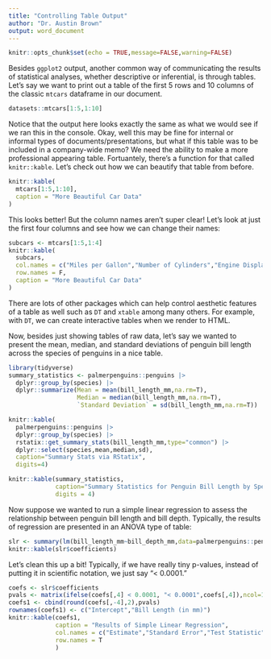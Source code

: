 ```yaml
---
title: "Controlling Table Output"
author: "Dr. Austin Brown"
output: word_document
---
```


```r
knitr::opts_chunk$set(echo = TRUE,message=FALSE,warning=FALSE)
```

Besides `ggplot2` output, another common way of communicating the results of statistical analyses, whether descriptive or inferential, is through tables. Let's say we want to print out a table of the first 5 rows and 10 columns of the classic `mtcars` dataframe in our document.

```r
datasets::mtcars[1:5,1:10]
```

Notice that the output here looks exactly the same as what we would see if we ran this in the console. Okay, well this may be fine for internal or informal types of documents/presentations, but what if this table was to be included in a company-wide memo? We need the ability to make a more professional appearing table. Fortuantely, there's a function for that called `knitr::kable`. Let's check out how we can beautify that table from before.

```r
knitr::kable(
  mtcars[1:5,1:10],
  caption = "More Beautiful Car Data"
)
```

This looks better! But the column names aren't super clear! Let's look at just the first four columns and see how we can change their names:

\clearpage

```r
subcars <- mtcars[1:5,1:4]
knitr::kable(
  subcars,
  col.names = c("Miles per Gallon","Number of Cylinders","Engine Displacement","Horsepower"),
  row.names = F,
  caption = "More Beautiful Car Data"
)
```

There are lots of other packages which can help control aesthetic features of a table as well such as `DT` and `xtable` among many others. For example, with `DT`, we can create interactive tables when we render to HTML.

\clearpage

Now, besides just showing tables of raw data, let's say we wanted to present the mean, median, and standard deviations of penguin bill length across the species of penguins in a nice table. 

```r
library(tidyverse)
summary_statistics <- palmerpenguins::penguins |>
  dplyr::group_by(species) |>
  dplyr::summarize(Mean = mean(bill_length_mm,na.rm=T),
                   Median = median(bill_length_mm,na.rm=T),
                   `Standard Deviation` = sd(bill_length_mm,na.rm=T))

knitr::kable(
  palmerpenguins::penguins |>
  dplyr::group_by(species) |>
  rstatix::get_summary_stats(bill_length_mm,type="common") |>
  dplyr::select(species,mean,median,sd),
  caption="Summary Stats via RStatix",
  digits=4)

knitr::kable(summary_statistics,
             caption="Summary Statistics for Penguin Bill Length by Species",
             digits = 4)
```

\newline

Now suppose we wanted to run a simple linear regression to assess the relationship between penguin bill length and bill depth. Typically, the results of regression are presented in an ANOVA type of table:

```r
slr <- summary(lm(bill_length_mm~bill_depth_mm,data=palmerpenguins::penguins))
knitr::kable(slr$coefficients)
```

Let's clean this up a bit! Typically, if we have really tiny p-values, instead of putting it in scientific notation, we just say "< 0.0001."

```r
coefs <- slr$coefficients
pvals <- matrix(ifelse(coefs[,4] < 0.0001, "< 0.0001",coefs[,4]),ncol=1)
coefs1 <- cbind(round(coefs[,-4],2),pvals)
rownames(coefs1) <- c("Intercept","Bill Length (in mm)")
knitr::kable(coefs1,
             caption = "Results of Simple Linear Regression",
             col.names = c("Estimate","Standard Error","Test Statistic","P-Value"),
             row.names = T
             )
```